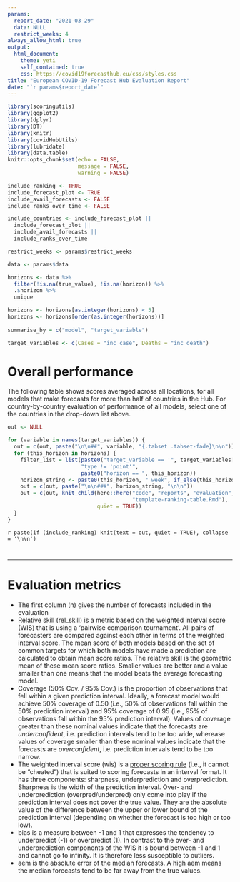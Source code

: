 ```yaml
---
params: 
  report_date: "2021-03-29"
  data: NULL
  restrict_weeks: 4
always_allow_html: true
output:
  html_document:
    theme: yeti
    self_contained: true
    css: https://covid19forecasthub.eu/css/styles.css
title: "European COVID-19 Forecast Hub Evaluation Report"
date: "`r params$report_date`"
---
```


```r
library(scoringutils)
library(ggplot2)
library(dplyr)
library(DT)
library(knitr)
library(covidHubUtils)
library(lubridate)
library(data.table)
knitr::opts_chunk$set(echo = FALSE, 
                      message = FALSE, 
                      warning = FALSE)

include_ranking <- TRUE
include_forecast_plot <- TRUE
include_avail_forecasts <- FALSE
include_ranks_over_time <- FALSE

include_countries <- include_forecast_plot || 
  include_forecast_plot || 
  include_avail_forecasts || 
  include_ranks_over_time

restrict_weeks <- params$restrict_weeks
```

```r
data <- params$data

horizons <- data %>% 
  filter(!is.na(true_value), !is.na(horizon)) %>% 
  .$horizon %>% 
  unique

horizons <- horizons[as.integer(horizons) < 5]
horizons <- horizons[order(as.integer(horizons))]
 
summarise_by = c("model", "target_variable")

target_variables <- c(Cases = "inc case", Deaths = "inc death")
```

# Overall performance {.tabset .tabset-fade}

The following table shows scores averaged across all locations, for all models that make forecasts for more than half of countries in the Hub. For country-by-country evaluation of performance of all models, select one of the countries in the drop-down list above.

```r
out <- NULL

for (variable in names(target_variables)) {
  out = c(out, paste("\n\n##", variable, "{.tabset .tabset-fade}\n\n"))
  for (this_horizon in horizons) {
    filter_list = list(paste0("target_variable == '", target_variables[[variable]], "'"),
                       "type != 'point'",
                       paste0("horizon == ", this_horizon))
    horizon_string <- paste0(this_horizon, " week", if_else(this_horizon > 1, "s", ""), " ahead")
    out = c(out, paste("\n\n###", horizon_string, "\n\n"))
    out = c(out, knit_child(here::here("code", "reports", "evaluation",
                                       "template-ranking-table.Rmd"),
                            quiet = TRUE))
  }
}
```

`r paste(if (include_ranking) knit(text = out, quiet = TRUE), collapse = '\n\n')`

# {.unlisted .unnumbered}

--- 

# Evaluation metrics

 - The first column (n) gives the number of forecasts included in the evaluation 
 - Relative skill (rel_skill) is a metric based on the weighted interval score (WIS) that is using a 'pairwise comparison tournament'. All pairs of forecasters are compared against each other in terms of the weighted interval score. The mean score of both models based on the set of common targets for which both models have made a prediction are calculated to obtain mean score ratios. The relative skill is the geometric mean of these mean score ratios. Smaller values are better and a value smaller than one means that the model beats the average forecasting model. 
 - Coverage (50% Cov. / 95% Cov.) is the proportion of observations that fell within a given prediction interval. Ideally, a forecast model would achieve 50% coverage of 0.50 (i.e., 50% of observations fall within the 50% prediction interval) and 95% coverage of 0.95 (i.e., 95% of observations fall within the 95% prediction interval). Values of coverage greater than these nominal values indicate that the forecasts are _underconfident_, i.e. prediction intervals tend to be too wide, wherease values of coverage smaller than these nominal values indicate that the forecasts are _overconfident_, i.e. prediction intervals tend to be too narrow.
 - The weighted interval score (wis) is a [proper scoring rule](https://en.wikipedia.org/wiki/Scoring_rule#Propriety) (i.e., it cannot be "cheated") that is suited to scoring forecasts in an interval format. It has three components: sharpness, underprediction and overprediction. Sharpness is the width of the prediction interval. Over- and underprediction (overpred/underpred) only come into play if the prediction interval does not cover the true value. They are the absolute value of the difference between the upper or lower bound of the prediction interval (depending on whether the forecast is too high or too low). 
 - bias is a measure between -1 and 1 that expresses the tendency to underpredict (-1) or overpredict (1). In contrast to the over- and underprediction components of the WIS it is bound between -1 and 1 and cannot go to infinity. It is therefore less susceptible to outliers. 
 - aem is the absolute error of the median forecasts. A high aem means the median forecasts tend to be far away from the true values. 

# {.unlisted .unnumbered}
